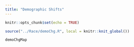 ```yaml
---
title: "Demographic Shifts"
---
```


```r
knitr::opts_chunk$set(echo = TRUE)
```

```r
source("../Race/demoChg.R", local = knitr::knit_global())

```

```r
demoChgMap

```